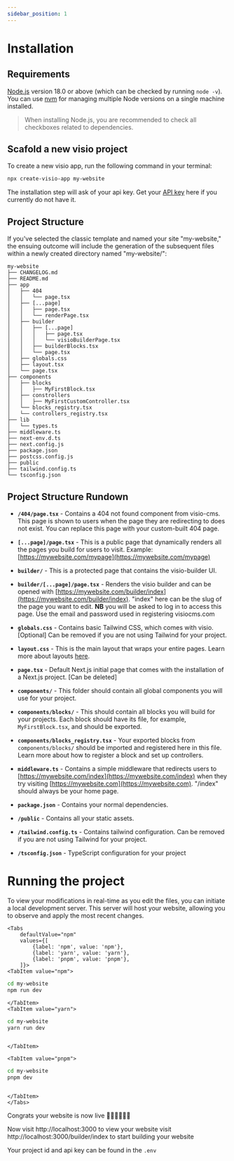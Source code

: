 ```yaml
---
sidebar_position: 1
---
```



# Installation

## Requirements

[Node.js](https://nodejs.org/) version 18.0 or above (which can be checked by running `node -v`). You can use [nvm](https://github.com/nvm-sh/nvm) for managing multiple Node versions on a single machine installed.
> When installing Node.js, you are recommended to check all checkboxes related to dependencies.



## Scafold a new visio project

To create a new visio app, run the following command in your terminal:

```bash
npx create-visio-app my-website
```
The installation step will ask of your api key. Get your [API key](https://visio-dashboard.vercel.app) here if you currently do not have it.

## Project Structure

If you've selected the classic template and named your site "my-website," the ensuing outcome will include the generation of the subsequent files within a newly created directory named "my-website/":

```
my-website
├── CHANGELOG.md
├── README.md
├── app
│   ├── 404
│   │   └── page.tsx
│   ├── [...page]
│   │   ├── page.tsx
│   │   └── renderPage.tsx
│   ├── builder
│   │   ├── [...page]
│   │   │   ├── page.tsx
│   │   │   └── visioBuilderPage.tsx
│   │   ├── builderBlocks.tsx
│   │   └── page.tsx
│   ├── globals.css
│   ├── layout.tsx
│   └── page.tsx
├── components
│   ├── blocks
│   │   ├── MyFirstBlock.tsx
│   ├── constrollers
│   │   ├── MyFirstCustomController.tsx
│   └── blocks_registry.tsx
│   └── controllers_registry.tsx
├── lib
│   └── types.ts
├── middleware.ts
├── next-env.d.ts
├── next.config.js
├── package.json
├── postcss.config.js
├── public
├── tailwind.config.ts
└── tsconfig.json
```

## Project Structure Rundown

- **`/404/page.tsx`** - Contains a 404 not found component from visio-cms. This page is shown to users when the page they are redirecting to does not exist. You can replace this page with your custom-built 404 page.

- **`[...page]/page.tsx`** - This is a public page that dynamically renders all the pages you build for users to visit. Example: [https://mywebsite.com/mypage](https://mywebsite.com/mypage)

- **`builder/`** - This is a protected page that contains the visio-builder UI.

- **`builder/[...page]/page.tsx`** - Renders the visio builder and can be opened with [https://mywebsite.com/builder/index](https://mywebsite.com/builder/index). "index" here can be the slug of the page you want to edit. **NB** you will be asked to log in to access this page. Use the email and password used in registering visiocms.com

- **`globals.css`** - Contains basic Tailwind CSS, which comes with visio. [Optional] Can be removed if you are not using Tailwind for your project.

- **`layout.css`** - This is the main layout that wraps your entire pages. Learn more about layouts [here](https://nextjs.org/docs/pages/building-your-application/routing/pages-and-layouts).

- **`page.tsx`** - Default Next.js initial page that comes with the installation of a Next.js project. [Can be deleted]

- **`components/`** - This folder should contain all global components you will use for your project.

- **`components/blocks/`** - This should contain all blocks you will build for your projects. Each block should have its file, for example, `MyFirstBlock.tsx`, and should be exported.

- **`components/blocks_registry.tsx`** - Your exported blocks from `components/blocks/` should be imported and registered here in this file. Learn more about how to register a block and set up controllers.

- **`middleware.ts`** - Contains a simple middleware that redirects users to [https://mywebsite.com/index](https://mywebsite.com/index) when they try visiting [https://mywebsite.com](https://mywebsite.com). "/index" should always be your home page.

- **`package.json`** - Contains your normal dependencies.

- **`/public`** - Contains all your static assets.

- **`/tailwind.config.ts`** - Contains tailwind configuration. Can be removed if you are not using Tailwind for your project.

- **`/tsconfig.json`** - TypeScript configuration for your project

# Running the project
To view your modifications in real-time as you edit the files, you can initiate a local development server. This server will host your website, allowing you to observe and apply the most recent changes.

```mdx-code-block
<Tabs
    defaultValue="npm"
    values={[
        {label: 'npm', value: 'npm'},
        {label: 'yarn', value: 'yarn'},
        {label: 'pnpm', value: 'pnpm'},
    ]}>
<TabItem value="npm">
```

```bash
cd my-website
npm run dev
```

```mdx-code-block
</TabItem>
<TabItem value="yarn">
```

```bash
cd my-website
yarn run dev
```

```mdx-code-block

</TabItem>

<TabItem value="pnpm">
```

```bash
cd my-website
pnpm dev
```

```mdx-code-block

</TabItem>
</Tabs>
```
Congrats your website is now live 🚀🚀🚀🚀🚀🚀


Now visit http://localhost:3000 to view your website
visit http://localhost:3000/builder/index to start building your website

Your project id and api key can be found in the `.env`

